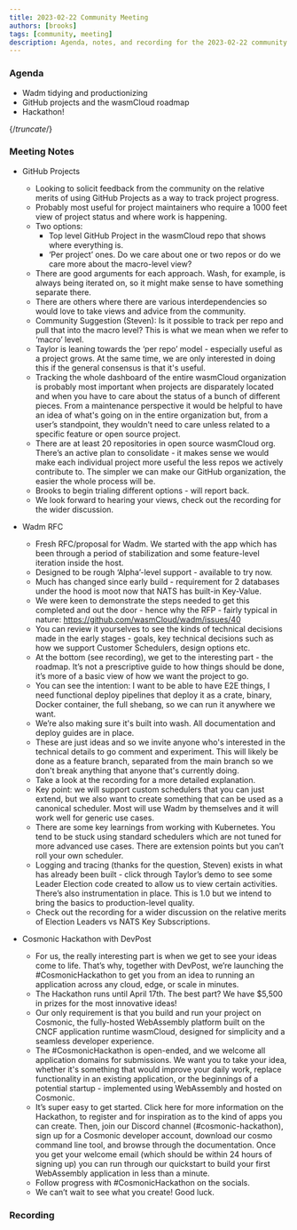```yaml
---
title: 2023-02-22 Community Meeting
authors: [brooks]
tags: [community, meeting]
description: Agenda, notes, and recording for the 2023-02-22 community meeting
---
```



### Agenda

- Wadm tidying and productionizing
- GitHub projects and the wasmCloud roadmap
- Hackathon!

{/*truncate*/}

### Meeting Notes

- GitHub Projects
  - Looking to solicit feedback from the community on the relative merits of using GitHub Projects as a way to track project progress.
  - Probably most useful for project maintainers who require a 1000 feet view of project status and where work is happening.
  - Two options:
    - Top level GitHub Project in the wasmCloud repo that shows where everything is.
    - ‘Per project’ ones. Do we care about one or two repos or do we care more about the macro-level view?
  - There are good arguments for each approach. Wash, for example, is always being iterated on, so it might make sense to have something separate there.
  - There are others where there are various interdependencies so would love to take views and advice from the community.
  - Community Suggestion (Steven): Is it possible to track per repo and pull that into the macro level? This is what we mean when we refer to ‘macro’ level.
  - Taylor is leaning towards the ‘per repo’ model - especially useful as a project grows. At the same time, we are only interested in doing this if the general consensus is that it's useful.
  - Tracking the whole dashboard of the entire wasmCloud organization is probably most important when projects are disparately located and when you have to care about the status of a bunch of different pieces. From a maintenance perspective it would be helpful to have an idea of what's going on in the entire organization but, from a user’s standpoint, they wouldn't need to care unless related to a specific feature or open source project.
  - There are at least 20 repositories in open source wasmCloud org. There’s an active plan to consolidate - it makes sense we would make each individual project more useful the less repos we actively contribute to. The simpler we can make our GitHub organization, the easier the whole process will be.
  - Brooks to begin trialing different options - will report back.
  - We look forward to hearing your views, check out the recording for the wider discussion.

- Wadm RFC
  - Fresh RFC/proposal for Wadm. We started with the app which has been through a period of stabilization and some feature-level iteration inside the host.
  - Designed to be rough ‘Alpha’-level support - available to try now.
  - Much has changed since early build - requirement for 2 databases under the hood is moot now that NATS has built-in Key-Value.
  - We were keen to demonstrate the steps needed to get this completed and out the door - hence why the RFP - fairly typical in nature: <https://github.com/wasmCloud/wadm/issues/40>
  - You can review it yourselves to see the kinds of technical decisions made in the early stages - goals, key technical decisions such as how we support Customer Schedulers, design options etc.
  - At the bottom (see recording), we get to the interesting part - the roadmap. It’s not a prescriptive guide to how things should be done, it’s more of a basic view of how we want the project to go.
  - You can see the intention: I want to be able to have E2E things, I need functional deploy pipelines that deploy it as a crate, binary, Docker container, the full shebang, so we can run it anywhere we want.
  - We’re also making sure it's built into wash. All documentation and deploy guides are in place.
  - These are just ideas and so we invite anyone who's interested in the technical details to go comment and experiment. This will likely be done as a feature branch, separated from the main branch so we don't break anything that anyone that's currently doing.
  - Take a look at the recording for a more detailed explanation.
  - Key point: we will support custom schedulers that you can just extend, but we also want to create something that can be used as a canonical scheduler. Most will use Wadm by themselves and it will work well for generic use cases.
  - There are some key learnings from working with Kubernetes. You tend to be stuck using standard schedulers which are not tuned for more advanced use cases. There are extension points but you can’t roll your own scheduler.
  - Logging and tracing (thanks for the question, Steven) exists in what has already been built - click through Taylor’s demo to see some Leader Election code created to allow us to view certain activities. There’s also instrumentation in place. This is 1.0 but we intend to bring the basics to production-level quality.
  - Check out the recording for a wider discussion on the relative merits of Election Leaders vs NATS Key Subscriptions.

- Cosmonic Hackathon with DevPost
  - For us, the really interesting part is when we get to see your ideas come to life. That’s why, together with DevPost, we’re launching the #CosmonicHackathon to get you from an idea to running an application across any cloud, edge, or scale in minutes.
  - The Hackathon runs until April 17th. The best part? We have $5,500 in prizes for the most innovative ideas!
  - Our only requirement is that you build and run your project on Cosmonic, the fully-hosted WebAssembly platform built on the CNCF application runtime wasmCloud, designed for simplicity and a seamless developer experience.
  - The #CosmonicHackathon is open-ended, and we welcome all application domains for submissions. We want you to take your idea, whether it's something that would improve your daily work, replace functionality in an existing application, or the beginnings of a potential startup - implemented using WebAssembly and hosted on Cosmonic.
  - It’s super easy to get started. Click here for more information on the Hackathon, to register and for inspiration as to the kind of apps you can create. Then, join our Discord channel (#cosmonic-hackathon), sign up for a Cosmonic developer account, download our cosmo command line tool, and browse through the documentation. Once you get your welcome email (which should be within 24 hours of signing up) you can run through our quickstart to build your first WebAssembly application in less than a minute.
  - Follow progress with #CosmonicHackathon on the socials.
  - We can’t wait to see what you create! Good luck.

### Recording

<ReactPlayer url='https://youtu.be/TTfHfRXLbsw' controls />
